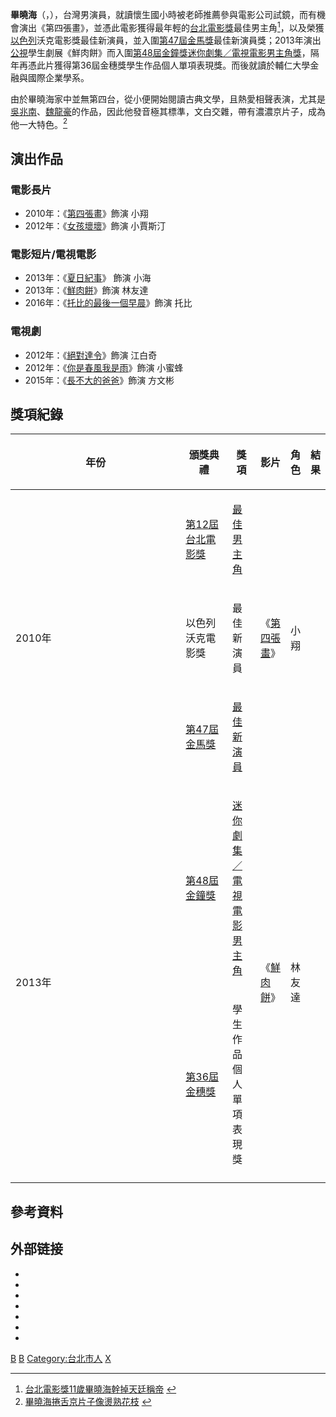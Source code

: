 {{藝人
|姓名 =畢曉海
|類型 = 男演員
|圖片 = The firm actor Xiao-Hai Bi with his brother.jpg
|圖片尺寸 = 
|圖片簡介 = 
|羅馬拼音 = Bi Xiao-Hai
|英文名 = 
|暱稱 = 
|其他藝名 = 
|國籍 = {{ROC}}
|民族 = 
|籍貫 = 
|出生日期 = {{birth date and age|1999|2|18}}
|出生地點 = {{TWN}}[[台北市|台北市]]
|逝世日期 = 
|逝世地點 = 
|職業 = 演員
|語言 = 國語、台語
|教育程度 = 台北市立懷生國小<br>台北市立懷生國中<br>[[臺北市立和平高級中學|臺北市立和平高級中學]]<br>[[輔仁大學|輔仁大學]]金融與國際企業學系
|宗教信仰 =
|配偶 = 
|兒女 = 
|父母 = 父：畢雲鵬
|音樂類型 = 
|演奏樂器 = 
|出身地 = 
|出道作 = 《[[第四張畫|第四張畫]]》
|出道日期 = 
|代表作 = 《[[第四張畫|第四張畫]]》
|活躍年代 = 2010年－至今
|唱片公司 = 
|經紀公司 = 
|網站 = 
|相關團體 = 
|獎項 = 2010年 <BR>第十三屆[[台北電影節|台北電影獎]]最佳男主角<BR>
2010年 <BR>以色列沃克電影獎最佳新演員
|IMDb = 4020481
|現任成員 = 
|過往成員 = 
|音樂專輯 = 
|電影 = 
|舞台劇 = 
|書籍 = 
}}

'''畢曉海'''（{{lang|en|Bi Xiao-Hai}}，{{bd|1999年|2月18日| }}），台灣男演員，就讀懷生國小時被老師推薦參與電影公司試鏡，而有機會演出《第四張畫》，並憑此電影獲得最年輕的[[台北電影節|台北電影獎]]最佳男主角<ref>[http://showbiz.chinatimes.com/2009Cti/Channel/Showbiz/showbiz-news-cnt/0,5020,110511+112010071100007,00.html 台北電影獎11歲畢曉海幹掉天廷稱帝] {{webarchive|url=https://web.archive.org/web/20140512220545/http://showbiz.chinatimes.com/2009Cti/Channel/Showbiz/showbiz-news-cnt/0,5020,110511+112010071100007,00.html |date=2014-05-12 }}</ref>，以及榮獲[[以色列|以色列]]沃克電影獎最佳新演員，並入圍[[第47屆金馬獎|第47屆金馬獎]]最佳新演員獎；2013年演出[[公共電視台|公視]]學生劇展《鮮肉餅》而入圍[[第48屆金鐘獎|第48屆金鐘獎]][[迷你劇集／電視電影男主角獎|迷你劇集／電視電影男主角獎]]，隔年再憑此片獲得第36屆金穗獎學生作品個人單項表現獎。而後就讀於輔仁大學金融與國際企業學系。

由於畢曉海家中並無第四台，從小便開始閱讀古典文學，且熱愛相聲表演，尤其是[[吳兆南|吳兆南]]、[[魏龍豪|魏龍豪]]的作品，因此他發音極其標準，文白交雜，帶有濃濃京片子，成為他一大特色。<ref>[http://showbiz.chinatimes.com/showbiz/100103/112010100800020.html 畢曉海捲舌京片子像燙熟花枝] {{webarchive|url=https://web.archive.org/web/20140327200026/http://showbiz.chinatimes.com/showbiz/100103/112010100800020.html |date=2014-03-27 }}</ref>

== 演出作品 ==
=== 電影長片 ===
*2010年：《[[第四張畫|第四張畫]]》飾演 小翔
*2012年：《[[女孩壞壞|女孩壞壞]]》飾演 小賈斯汀

=== 電影短片/電視電影 ===
*2013年：《[[夏日紀事|夏日紀事]]》 飾演 小海
*2013年：《[[鮮肉餅|鮮肉餅]]》飾演  林友達
*2016年：《[[托比的最後一個早晨|托比的最後一個早晨]]》飾演 托比

=== 電視劇 ===
*2012年：《[[絕對達令|絕對達令]]》飾演 江白奇
*2012年：《[[你是春風我是雨|你是春風我是雨]]》飾演 小蜜蜂
*2015年：《[[長不大的爸爸|長不大的爸爸]]》飾演 方文彬

== 獎項紀錄 ==
{| class="wikitable" width="90%"
|-align=center
! width="8%"|年份
! width="18%"|頒獎典禮
! width="20%"|獎項
! width="20%"|影片
! width="13%"|角色
! width="10%"|結果
|- align=center
| rowspan="3"| 2010年
| [[台北電影獎|第12屆台北電影獎]]
| [[台北電影獎最佳男主角|最佳男主角]]
| rowspan="3"| 《[[第四張畫|第四張畫]]》
| rowspan="3"| 小翔
| {{won}}
|- align=center
| 以色列沃克電影獎
| 最佳新演員
| {{won}}
|- align=center
| [[第47屆金馬獎|第47屆金馬獎]]
| [[金馬獎最佳新演員|最佳新演員]]
| {{nom}}
|- align=center
| rowspan="2"| 2013年
| [[第48屆金鐘獎|第48屆金鐘獎]]
| [[金鐘獎迷你劇集／電視電影男主角獎得獎列表|迷你劇集／電視電影男主角]]
| rowspan="2"| 《[[鮮肉餅|鮮肉餅]]》
| rowspan="2"| 林友達
| {{nom}}
|- align=center
| [[金穗獎|第36屆金穗獎]]
| 學生作品個人單項表現獎
| {{won}}
|- align=center
|}

== 參考資料 ==
{{reflist}}

== 外部链接 ==
*{{facebook page|畢曉海-155947871135475}}
*{{Sinaweibo|2026292727}}
* {{imdb name|4020481}}{{en}}
* {{Amg name|671202}}
* {{hkmdb name|50633}}
* {{douban people}}
* {{Mtime people|1709868}}

{{台北電影獎最佳男主角}}
[[Category:臺灣電影男演員|B]]
[[Category:臺灣電視男演員|B]]
[[Category:台北市人|Category:台北市人]]
[[Category:畢姓|X]]